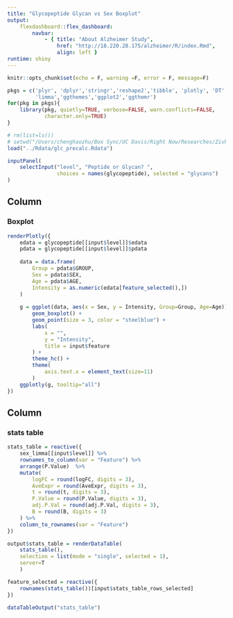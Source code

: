 ```yaml
---
title: "Glycopeptide Glycan vs Sex Boxplot"
output: 
    flexdashboard::flex_dashboard:
        navbar:
            - { title: "About Alzheimer Study", 
                href: "http://18.220.28.175/alzheimer/R/index.Rmd", 
                align: left }
runtime: shiny 
---
```


```r
knitr::opts_chunk$set(echo = F, warning =F, error = F, message=F)
```

```r
pkgs = c('plyr', 'dplyr','stringr','reshape2','tibble', 'plotly', 'DT',
         'limma','ggthemes','ggplot2','ggthemr')
for(pkg in pkgs){
    library(pkg, quietly=TRUE, verbose=FALSE, warn.conflicts=FALSE, 
            character.only=TRUE)
}
```

```r
# rm(list=ls())
# setwd("/Users/chenghaozhu/Box Sync/UC Davis/Right Now/Researches/Zivkovic Lab/Alzheimer_Disease_Study/R/visual")
load("../Rdata/glc_precalc.Rdata")
```

```r
inputPanel(
    selectInput("level", "Peptide or Glycan? ",
                choices = names(glycopeptide), selected = "glycans")
)
```

Column 
-------------------------------------
    
### Boxplot

```r
renderPlotly({
    edata = glycopeptide[[input$level]]$edata
    pdata = glycopeptide[[input$level]]$pdata
    
    data = data.frame(
        Group = pdata$GROUP,
        Sex = pdata$SEX,
        Age = pdata$AGE,
        Intensity = as.numeric(edata[feature_selected(),])
    )
    
    g = ggplot(data, aes(x = Sex, y = Intensity, Group=Group, Age=Age)) +
        geom_boxplot() +
        geom_point(size = 3, color = "steelblue") +
        labs(
            x = "",
            y = "Intensity",
            title = input$feature
        ) +
        theme_hc() +
        theme(
            axis.text.x = element_text(size=11)
        )
    ggplotly(g, tooltip="all")
})
```

Column
-------------------------------------

### stats table

```r
stats_table = reactive({
    sex_limma[[input$level]] %>%
    rownames_to_column(var = "Feature") %>% 
    arrange(P.Value)  %>%
    mutate(
        logFC = round(logFC, digits = 3),
        AveExpr = round(AveExpr, digits = 3),
        t = round(t, digits = 3),
        P.Value = round(P.Value, digits = 3),
        adj.P.Val = round(adj.P.Val, digits = 3),
        B = round(B, digits = 3)
    ) %>%
    column_to_rownames(var = "Feature")
}) 

output$stats_table = renderDataTable(
    stats_table(), 
    selection = list(mode = "single", selected = 1),
    server=T
    )

feature_selected = reactive({
    rownames(stats_table())[input$stats_table_rows_selected]
})

dataTableOutput("stats_table")
```